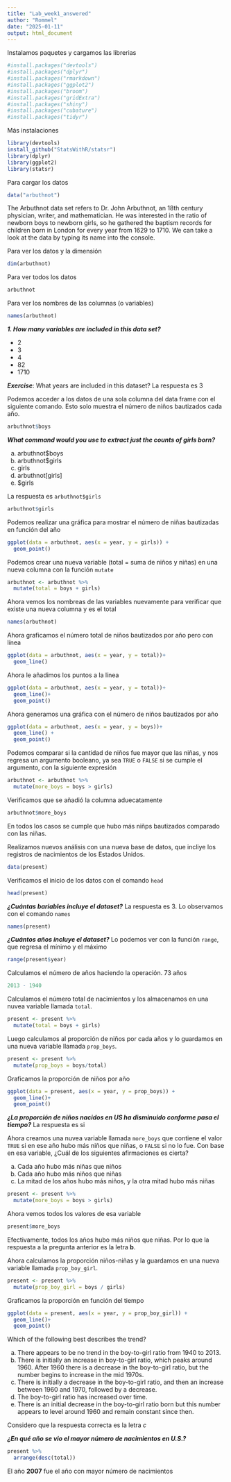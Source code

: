 ---
title: "Lab_week1_answered"
author: "Rommel"
date: "2025-01-11"
output: html_document
---
Instalamos paquetes y cargamos las librerias
```{r}
#install.packages("devtools")
#install.packages("dplyr")
#install.packages("rmarkdown")
#install.packages("ggplot2")
#install.packages("broom")
#install.packages("gridExtra")
#install.packages("shiny")
#install.packages("cubature")
#install.packages("tidyr")
```

Más instalaciones
```{r}
library(devtools)
install_github("StatsWithR/statsr")
library(dplyr)
library(ggplot2)
library(statsr)
```

Para cargar los datos
```{r}
data("arbuthnot")
```

The Arbuthnot data set refers to Dr. John Arbuthnot, an 18th century physician, writer, and mathematician. He was interested in the ratio of newborn boys to newborn girls, so he gathered the baptism records for children born in London for every year from 1629 to 1710. We can take a look at the data by typing its name into the console.

Para ver los datos y la dimensión
```{r}
dim(arbuthnot)
```
Para ver todos los datos
```{r}
arbuthnot
```


Para ver los nombres de las columnas (o variables)
```{r}
names(arbuthnot)
```
***1. How many variables are included in this data set?***

- 2
- 3
- 4
- 82
- 1710

***Exercise***: What years are included in this dataset? La respuesta es 3

Podemos acceder a los datos de una sola columna del data frame con el siguiente comando. Esto solo muestra el número de niños bautizados cada año.
```{r}
arbuthnot$boys
```
***What command would you use to extract just the counts of girls born?***

a. arbuthnot$boys
b. arbuthnot$girls
c. girls
d. arbuthnot[girls]
e. $girls

La respuesta es `arbuthnot$girls`

```{r}
arbuthnot$girls
```
Podemos realizar una gráfica para mostrar el número de niñas bautizadas en función del año
```{r}
ggplot(data = arbuthnot, aes(x = year, y = girls)) +
  geom_point()
```
Podemos crear una nueva variable (total = suma de niños y niñas) en una nueva columna con la función `mutate`
```{r}
arbuthnot <- arbuthnot %>% 
  mutate(total = boys + girls)
```

Ahora vemos los nombreas de las variables nuevamente para verificar que existe una nueva columna y es el total
```{r}
names(arbuthnot)
```
Ahora graficamos el número total de niños bautizados por año pero con línea
```{r}
ggplot(data = arbuthnot, aes(x = year, y = total))+
  geom_line()
```
Ahora le añadimos los puntos a la línea
```{r}
ggplot(data = arbuthnot, aes(x = year, y = total))+
  geom_line()+
  geom_point()
```

Ahora generamos una gráfica con el número de niños bautizados por año
```{r}
ggplot(data = arbuthnot, aes(x = year, y = boys))+
  geom_line() + 
  geom_point()
```

Podemos comparar si la cantidad de niños fue mayor que las niñas, y nos regresa un argumento booleano, ya sea `TRUE` o `FALSE` si se cumple el argumento, con la siguiente expresión
```{r}
arbuthnot <- arbuthnot %>% 
  mutate(more_boys = boys > girls)
```

Verificamos que se añadió la columna aduecatamente
```{r}
arbuthnot$more_boys
```
En todos los casos se cumple que hubo más niñps bautizados comparado con las niñas.

Realizamos nuevos análisis con una nueva base de datos, que incliye los registros de nacimientos de los Estados Unidos.
```{r}
data(present)
```

Verificamos el inicio de los datos con el comando `head`
```{r}
head(present)
```

***¿Cuántas bariables incluye el dataset?***
La respuesta es 3. Lo observamos con el comando `names`
```{r}
names(present)
```
***¿Cuántos años incluye el dataset?***
Lo podemos ver con la función `range`, que regresa el mínimo y el máximo
```{r}
range(present$year)
```
Calculamos el número de años haciendo la operación. 73 años
```{r}
2013 - 1940
```
Calculamos el número total de nacimientos y los almacenamos en una nuvea variable llamada `total`. 
```{r}
present <- present %>% 
  mutate(total = boys + girls)
```

Luego calculamos al proporción de niños por cada años y lo guardamos en una nueva variable llamada `prop_boys`.
```{r}
present <- present %>% 
  mutate(prop_boys = boys/total)
```

Graficamos la proporción de niños por año
```{r}
ggplot(data = present, aes(x = year, y = prop_boys)) + 
  geom_line()+
  geom_point()
```

***¿La proporción de niños nacidos en US ha disminuido conforme pasa el tiempo?***
La respuesta es si

Ahora creamos una nuvea variable llamada `more_boys` que contiene el valor `TRUE` si en ese año hubo más niños que niñas, o `FALSE` si no lo fue. Con base en esa variable, ¿Cuál de los siguientes afirmaciones es cierta?

a. Cada año hubo más niñas que niños
b. Cada año hubo más niños que niñas
c. La mitad de los años hubo más niños, y la otra mitad hubo más niñas

```{r}
present <- present %>% 
  mutate(more_boys = boys > girls)
```

Ahora vemos todos los valores de esa variable
```{r}
present$more_boys
```

Efectivamente, todos los años hubo más niños que niñas. Por lo que la respuesta a la pregunta anterior es la letra **b**.

Ahora calculamos la proporción niños-niñas y la guardamos en una nueva variable llamada `prop_boy_girl`. 
```{r}
present <- present %>% 
  mutate(prop_boy_girl = boys / girls)
```

Graficamos la proporción en función del tiempo
```{r}
ggplot(data = present, aes(x = year, y = prop_boy_girl)) + 
  geom_line()+
  geom_point()
```

Which of the following best describes the trend?

a. There appears to be no trend in the boy-to-girl ratio from 1940 to 2013.
b. There is initially an increase in boy-to-girl ratio, which peaks around 1960. After 1960 there is a decrease in the boy-to-girl ratio, but the number begins to increase in the mid 1970s.
c. There is initially a decrease in the boy-to-girl ratio, and then an increase between 1960 and 1970, followed by a decrease.
d. The boy-to-girl ratio has increased over time.
e. There is an initial decrease in the boy-to-girl ratio born but this number appears to level around 1960 and remain constant since then.

Considero que la respuesta correcta es la letra _c_ 

***¿En qué año se vio el mayor número de nacimientos en U.S.?***
```{r}
present %>% 
  arrange(desc(total))
```

El año **2007** fue el año con mayor número de nacimientos
